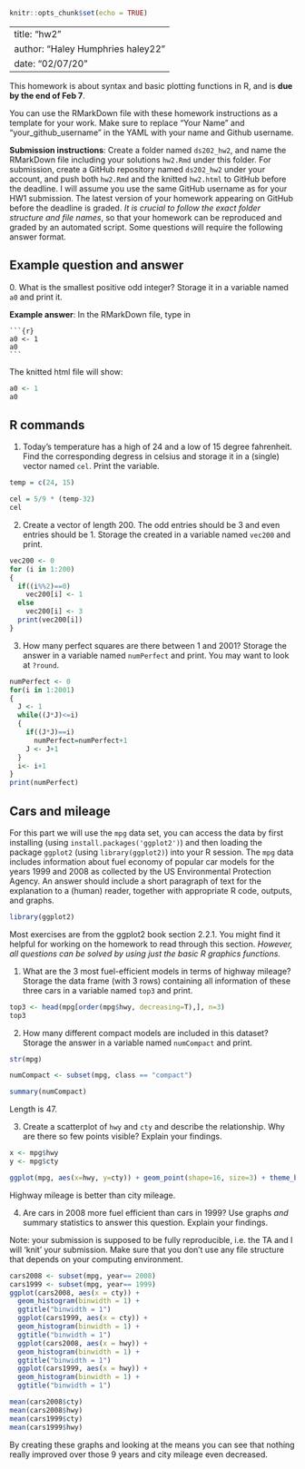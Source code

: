 ```r
knitr::opts_chunk$set(echo = TRUE)
```

---
title: "hw2"
author: "Haley Humphries haley22"
date: "02/07/20"
---

This homework is about syntax and basic plotting functions in R, and is **due by the end of Feb 7**. 

You can use the RMarkDown file with these homework instructions as a template for your work. 
Make sure to replace "Your Name" and "your_github_username" in the YAML with your name and Github username.

**Submission instructions**: Create a folder named `ds202_hw2`, and name the RMarkDown file including your solutions `hw2.Rmd` under this folder. For submission, create a GitHub repository named `ds202_hw2` under your account, and push both `hw2.Rmd` and the knitted `hw2.html` to GitHub before the deadline. I will assume you use the same GitHub username as for your HW1 submission. The latest version of your homework appearing on GitHub before the deadline is graded. *It is crucial to follow the exact folder structure and file names*, so that your homework can be reproduced and graded by an automated script. Some questions will require the following answer format.

## Example question and answer
0\. What is the smallest positive odd integer? Storage it in a variable named `a0` and print it.










**Example answer**:
In the RMarkDown file, type in
<pre><code>```{r}
a0 <- 1
a0
```</code></pre>
The knitted html file will show:
```r
a0 <- 1
a0
```

## R commands
1. Today's temperature has a high of 24 and a low of 15 degree fahrenheit.  Find the corresponding degress in celsius and storage it in a (single) vector named `cel`. Print the variable.
```r
temp = c(24, 15)
```
```r
cel = 5/9 * (temp-32)
cel
```

2. Create a vector of length 200. The odd entries should be 3 and even entries should be 1. Storage the created in a variable named `vec200` and print.
```r
vec200 <- 0
for (i in 1:200)
{
  if((i%%2)==0)
    vec200[i] <- 1
  else
    vec200[i] <- 3
  print(vec200[i])
}
```

3. How many perfect squares are there between 1 and 2001? Storage the answer in a  variable named `numPerfect` and print. You may want to look at `?round`.
```r
numPerfect <- 0
for(i in 1:2001)
{
  J <- 1
  while((J*J)<=i)
  {
    if((J*J)==i)
      numPerfect=numPerfect+1
    J <- J+1
  }
  i<- i+1
}
print(numPerfect)
```

## Cars and mileage
For this part we will use the `mpg` data set, you can access the data by first installing (using `install.packages('ggplot2')`) and then loading the package `ggplot2` (using `library(ggplot2)`) into your R session. The `mpg` data includes information about fuel economy of popular car models
for the years 1999 and 2008 as collected by the US Environmental Protection Agency. An answer should include a short paragraph of text for the explanation to a (human) reader, together with appropriate R code, outputs, and graphs.

```r
library(ggplot2)
```

Most exercises are from the ggplot2 book section 2.2.1. You might find it helpful for working on the homework to read through this section. *However, all questions can be solved by using just the basic R graphics functions.*

1. What are the 3 most fuel-efficient models in terms of highway mileage? Storage the data frame (with 3 rows) containing all information of these three cars in a variable named `top3` and print.
```r
top3 <- head(mpg[order(mpg$hwy, decreasing=T),], n=3)
top3
```

2. How many different compact models are included in this dataset? Storage the answer in  a variable named `numCompact` and print.
```r
str(mpg)
```
```r
numCompact <- subset(mpg, class == "compact")
```
```r
summary(numCompact)
```
Length is 47.

3. Create a scatterplot of `hwy` and `cty` and describe the relationship. Why are there so few points visible? Explain your findings.
```r
x <- mpg$hwy
y <- mpg$cty
```

```r
ggplot(mpg, aes(x=hwy, y=cty)) + geom_point(shape=16, size=3) + theme_bw()
```
Highway mileage is better than city mileage.

4. Are cars in 2008 more fuel efficient than cars in 1999? Use graphs *and* summary statistics to answer this question. Explain your findings.

Note: your submission is supposed to be fully reproducible, i.e. the TA and I will 'knit' your submission. Make sure that you don't use any file structure that depends on your computing environment.

```r
cars2008 <- subset(mpg, year== 2008)
cars1999 <- subset(mpg, year== 1999)
ggplot(cars2008, aes(x = cty)) + 
  geom_histogram(binwidth = 1) +
  ggtitle("binwidth = 1")
  ggplot(cars1999, aes(x = cty)) + 
  geom_histogram(binwidth = 1) +
  ggtitle("binwidth = 1")
  ggplot(cars2008, aes(x = hwy)) + 
  geom_histogram(binwidth = 1) +
  ggtitle("binwidth = 1")
  ggplot(cars1999, aes(x = hwy)) + 
  geom_histogram(binwidth = 1) +
  ggtitle("binwidth = 1")
```

```r
mean(cars2008$cty)
mean(cars2008$hwy)
mean(cars1999$cty)
mean(cars1999$hwy)
```

By creating these graphs and looking at the means you can see that nothing really improved over those 9 years and city mileage even decreased.
